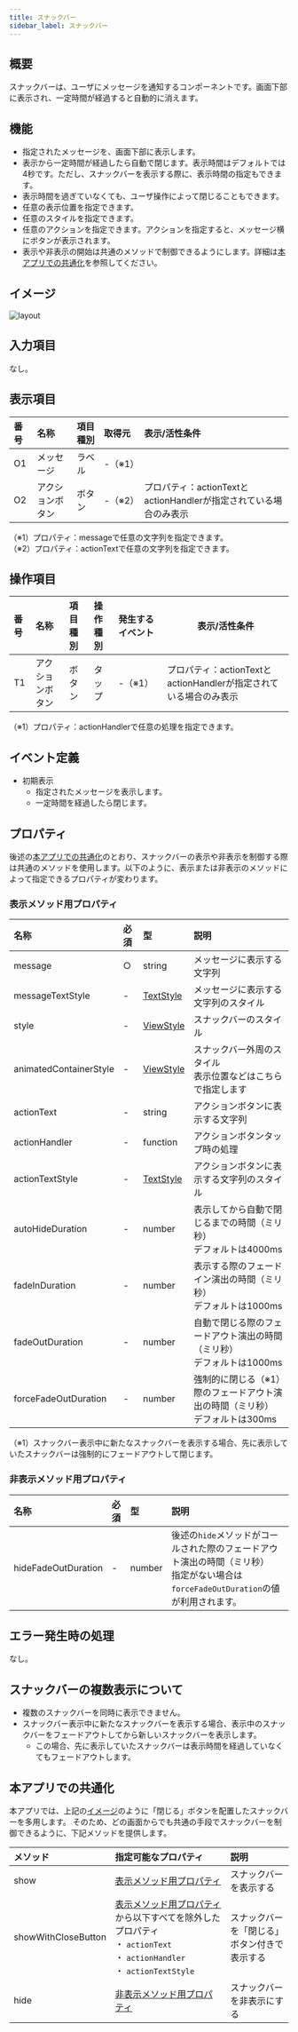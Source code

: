 ```yaml
---
title: スナックバー
sidebar_label: スナックバー
---
```

## 概要

スナックバーは、ユーザにメッセージを通知するコンポーネントです。画面下部に表示され、一定時間が経過すると自動的に消えます。

## 機能

- 指定されたメッセージを、画面下部に表示します。
- 表示から一定時間が経過したら自動で閉じます。表示時間はデフォルトでは4秒です。ただし、スナックバーを表示する際に、表示時間の指定もできます。
- 表示時間を過ぎていなくても、ユーザ操作によって閉じることもできます。
- 任意の表示位置を指定できます。
- 任意のスタイルを指定できます。
- 任意のアクションを指定できます。アクションを指定すると、メッセージ横にボタンが表示されます。
- 表示や非表示の開始は共通のメソッドで制御できるようにします。詳細は[本アプリでの共通化][]を参照してください。

## イメージ

![layout](./layout.drawio.png)

## 入力項目

なし。

## 表示項目

| 番号 | 名称          | 項目種別    | 取得元               | 表示/活性条件                                 |
|:----|:--------------|:-----------|:--------------------|:--------------------------------------------|
| O1  | メッセージ      | ラベル     | -（※1）               |                                            |
| O2  | アクションボタン  | ボタン      | -（※2）              | プロパティ：actionTextとactionHandlerが指定されている場合のみ表示 |
（※1）プロパティ：messageで任意の文字列を指定できます。<br />
（※2）プロパティ：actionTextで任意の文字列を指定できます。

## 操作項目

| 番号 | 名称        | 項目種別    | 操作種別   | 発生するイベント   | 表示/活性条件                               |
|:----|:------------|:-----------|:----------|:----------------|-------------------------------------------|
| T1  | アクションボタン | ボタン    | タップ    | -（※1）| プロパティ：actionTextとactionHandlerが指定されている場合のみ表示 |
（※1）プロパティ：actionHandlerで任意の処理を指定できます。

## イベント定義

- 初期表示
  - 指定されたメッセージを表示します。
  - 一定時間を経過したら閉じます。

## プロパティ

後述の[本アプリでの共通化][]のとおり、スナックバーの表示や非表示を制御する際は共通のメソッドを使用します。以下のように、表示または非表示のメソッドによって指定できるプロパティが変わります。

### 表示メソッド用プロパティ

| 名称           | 必須 | 型     | 説明                                                   |
|:--------------|:-----|:-------|:------------------------------------------------------|
| message       | ○    | string | メッセージに表示する文字列                                |
| messageTextStyle       | -    | [TextStyle][] | メッセージに表示する文字列のスタイル        |
| style       | -    | [ViewStyle][] | スナックバーのスタイル                               |
| animatedContainerStyle       | -    | [ViewStyle][] | スナックバー外周のスタイル<br />表示位置などはこちらで指定します |
| actionText       | -    | string | アクションボタンに表示する文字列                       |
| actionHandler       | -    | function | アクションボタンタップ時の処理            |
| actionTextStyle       | -    | [TextStyle][] | アクションボタンに表示する文字列のスタイル           |
| autoHideDuration       | -    | number | 表示してから自動で閉じるまでの時間（ミリ秒）<br />デフォルトは4000ms   |
| fadeInDuration       | -    | number | 表示する際のフェードイン演出の時間（ミリ秒）<br />デフォルトは1000ms                         |
| fadeOutDuration       | -    | number | 自動で閉じる際のフェードアウト演出の時間（ミリ秒）<br />デフォルトは1000ms                    |
| forceFadeOutDuration       | -    | number | 強制的に閉じる（※1）際のフェードアウト演出の時間（ミリ秒）<br />デフォルトは300ms              |

（※1）スナックバー表示中に新たなスナックバーを表示する場合、先に表示していたスナックバーは強制的にフェードアウトして閉じます。

### 非表示メソッド用プロパティ

| 名称           | 必須 | 型     | 説明                                                   |
|:--------------|:-----|:-------|:------------------------------------------------------|
| hideFadeOutDuration       | -    | number | 後述の`hide`メソッドがコールされた際のフェードアウト演出の時間（ミリ秒）<br />指定がない場合は`forceFadeOutDuration`の値が利用されます。 |

## エラー発生時の処理

なし。

## スナックバーの複数表示について

- 複数のスナックバーを同時に表示できません。
- スナックバー表示中に新たなスナックバーを表示する場合、表示中のスナックバーをフェードアウトしてから新しいスナックバーを表示します。
  - この場合、先に表示していたスナックバーは表示時間を経過していなくてもフェードアウトします。

## 本アプリでの共通化

本アプリでは、上記の[イメージ](/react-native/santoku/design/screen-specs/common-parts/snackbar/overview#イメージ)のように「閉じる」ボタンを配置したスナックバーを多用します。
そのため、どの画面からでも共通の手段でスナックバーを制御できるように、下記メソッドを提供します。

| メソッド | 指定可能なプロパティ |  説明 |
|:--------|:-------------------|:------|
| show | [表示メソッド用プロパティ][] | スナックバーを表示する |
| showWithCloseButton | [表示メソッド用プロパティ][]から以下すべてを除外したプロパティ<br />・ `actionText`<br />・ `actionHandler`<br />・ `actionTextStyle`  | スナックバーを「閉じる」ボタン付きで表示する |
| hide | [非表示メソッド用プロパティ][] | スナックバーを非表示にする |

<!-- link定義を使う場合は以下に記載する -->
[ViewStyle]: https://reactnative.dev/docs/view-style-props
[TextStyle]: https://reactnative.dev/docs/text-style-props
[表示メソッド用プロパティ]: /react-native/santoku/design/screen-specs/common-parts/snackbar/overview#表示メソッド用プロパティ
[非表示メソッド用プロパティ]: /react-native/santoku/design/screen-specs/common-parts/snackbar/overview#非表示メソッド用プロパティ
[本アプリでの共通化]: /react-native/santoku/design/screen-specs/common-parts/snackbar/overview#本アプリでの共通化
